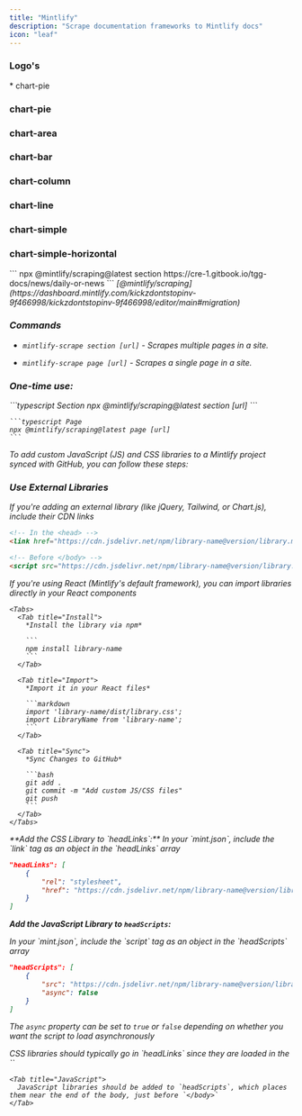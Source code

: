 ```yaml
---
title: "Mintlify"
description: "Scrape documentation frameworks to Mintlify docs"
icon: "leaf"
---
```


### Logo's

<AccordionGroup>
  <Accordion title="Charts" defaultOpen={false} icon="chart">
    * chart-pie


  </Accordion>

  <Accordion title="New Accordion" defaultOpen="false">

  </Accordion>
</AccordionGroup>

### <Icon icon="chart-pie" size={25} />  chart-pie

### <Icon icon="chart-area" size="25" />  chart-area

### <Icon icon="chart-bar" size="25" />  chart-bar

### <Icon icon="chart-column" size="25" />  chart-column

### <Icon icon="chart-line" size="25" />  chart-line

### <Icon icon="chart-simple" size="25" />  chart-simple

### <Icon icon="chart-simple-horizontal" size="25" />  chart-simple-horizontal



<Accordion title="Gitbook Scrape" defaultOpen={false} icon="scraper">
  ```
  npx @mintlify/scraping@latest section https://cre-1.gitbook.io/tgg-docs/news/daily-or-news
  ```
</Accordion>

<i class="fa-brands fa-docker" />

<Accordion title="Migration" defaultOpen={false}>
  <Note>
    [@mintlify/scraping](https://dashboard.mintlify.com/kickzdontstopinv-9f466998/kickzdontstopinv-9f466998/editor/main#migration)
  </Note>

  ### Commands

  * `mintlify-scrape section [url]` - Scrapes multiple pages in a site.

  * `mintlify-scrape page [url]` - Scrapes a single page in a site.

  ### One-time use:

  <CodeGroup>
    ```typescript Section
    npx @mintlify/scraping@latest section [url]
    ```

    ```typescript Page
    npx @mintlify/scraping@latest page [url]
    ```
  </CodeGroup>
</Accordion>

<Accordion title="JS & CSS Libraries" defaultOpen={false}>
  To add custom JavaScript (JS) and CSS libraries to a Mintlify project synced with GitHub, you can follow these steps:

  ### Use External Libraries

  <Tip>
    If you're adding an external library (like jQuery, Tailwind, or Chart.js), include their CDN links
  </Tip>

  ```markdown
  <!-- In the <head> -->
  <link href="https://cdn.jsdelivr.net/npm/library-name@version/library.min.css" rel="stylesheet">

  <!-- Before </body> -->
  <script src="https://cdn.jsdelivr.net/npm/library-name@version/library.min.js"></script>
  ```

  <Accordion title="Custom Components/Scripts" defaultOpen={false}>
    <Tip>
      If you're using React (Mintlify's default framework), you can import libraries directly in your React components
    </Tip>

    <Tabs>
      <Tab title="Install">
        *Install the library via npm*

        ```
        npm install library-name
        ```
      </Tab>

      <Tab title="Import">
        *Import it in your React files*

        ```markdown
        import 'library-name/dist/library.css';
        import LibraryName from 'library-name';
        ```
      </Tab>

      <Tab title="Sync">
        *Sync Changes to GitHub*

        ```bash
        git add .
        git commit -m "Add custom JS/CSS files"
        git push
        ```
      </Tab>
    </Tabs>
  </Accordion>
</Accordion>

<Accordion title="Adding External CSS & JavaScript Libraries" defaultOpen={false}>
  **Add the CSS Library to `headLinks`:**

  <Tip>
    In your `mint.json`, include the `link` tag as an object in the `headLinks` array
  </Tip>

  ```json
  "headLinks": [
      {
          "rel": "stylesheet",
          "href": "https://cdn.jsdelivr.net/npm/library-name@version/library.min.css"
      }
  ]
  ```

  **Add the JavaScript Library to `headScripts`:**

  <Tip>
    In your `mint.json`, include the `script` tag as an object in the `headScripts` array
  </Tip>

  ```json
  "headScripts": [
      {
          "src": "https://cdn.jsdelivr.net/npm/library-name@version/library.min.js",
          "async": false
      }
  ]
  ```

  The `async` property can be set to `true` or `false` depending on whether you want the script to load asynchronously

  <Tabs>
    <Tab title="CSS">
      CSS libraries should typically go in `headLinks` since they are loaded in the `<head>`
    </Tab>

    <Tab title="JavaScript">
      JavaScript libraries should be added to `headScripts`, which places them near the end of the body, just before `</body>`
    </Tab>
  </Tabs>
</Accordion>